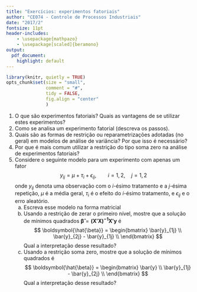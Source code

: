 ```yaml
---
title: "Exercícios: experimentos fatoriais"
author: "CE074 - Controle de Processos Industriais"
date: "2017/2"
fontsize: 11pt
header-includes:
    - \usepackage{mathpazo}
    - \usepackage[scaled]{beramono}
output:
  pdf_document:
    highlight: default
---
```


```r
library(knitr, quietly = TRUE)
opts_chunk$set(size = "small",
               comment = "#",
               tidy = FALSE,
               fig.align = "center"
               )
```

1. O que são experimentos fatoriais? Quais as vantagens de se utilizar
   estes experimentos?
1. Como se analisa um experimento fatorial (descreva os passos).
1. Quais são as formas de restrição ou reparametrizações adotadas (no
   geral) em modelos de análise de variância? Por que isso é necessário?
1. Por que é mais comum utilizar a restrição do tipo soma zero na
   análise de experimentos fatoriais?
1. Considere o seguinte modelo para um experimento com apenas um
   fator
$$
y_{ij} = \mu + \tau_i + \epsilon_{ij}, \qquad i = 1,2, \quad j = 1,2
$$
onde $y_{ij}$ denota uma observação com o $i$-ésimo tratamento e a
   $j$-ésima repetição, $\mu$ é a média geral, $\tau_i$ é o efeito do
   $i$-ésimo tratamento, e $\epsilon_{ij}$ e o erro aleatório.
    a. Escreva esse modelo na forma matricial
    b. Usando a restrição de zerar o primeiro nível, mostre que a
   solução de mínimos quadrados $\boldsymbol{\hat{\beta}} =
   \mathbf{(X'X)^{-1} X'y}$ é
$$
\boldsymbol{\hat{\beta}} =
\begin{bmatrix}
\bar{y}_{1j} \\
\bar{y}_{2j} - \bar{y}_{1j} \\
\end{bmatrix}
$$
Qual a interpretação desse resultado?
    c. Usando a restrição soma zero, mostre que a solução de mínimos
   quadrados é
$$
\boldsymbol{\hat{\beta}} =
\begin{bmatrix}
\bar{y} \\
\bar{y}_{1j} - \bar{y}_{2j} \\
\end{bmatrix}
$$
Qual a interpretação desse resultado?
